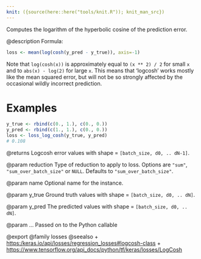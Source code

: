```yaml
---
knit: ({source(here::here("tools/knit.R")); knit_man_src})
---
```

Computes the logarithm of the hyperbolic cosine of the prediction error.

@description
Formula:
```r
loss <- mean(log(cosh(y_pred - y_true)), axis=-1)
```

Note that `log(cosh(x))` is approximately equal to `(x ** 2) / 2` for small
`x` and to `abs(x) - log(2)` for large `x`. This means that 'logcosh' works
mostly like the mean squared error, but will not be so strongly affected by
the occasional wildly incorrect prediction.

# Examples
```r
y_true <- rbind(c(0., 1.), c(0., 0.))
y_pred <- rbind(c(1., 1.), c(0., 0.))
loss <- loss_log_cosh(y_true, y_pred)
# 0.108
```

@returns
    Logcosh error values with shape = `[batch_size, d0, .. dN-1]`.

@param reduction
Type of reduction to apply to loss. Options are `"sum"`,
`"sum_over_batch_size"` or `NULL`. Defaults to
`"sum_over_batch_size"`.

@param name
Optional name for the instance.

@param y_true
Ground truth values with shape = `[batch_size, d0, .. dN]`.

@param y_pred
The predicted values with shape = `[batch_size, d0, .. dN]`.

@param ...
Passed on to the Python callable

@export
@family losses
@seealso
+ <https:/keras.io/api/losses/regression_losses#logcosh-class>
+ <https://www.tensorflow.org/api_docs/python/tf/keras/losses/LogCosh>

